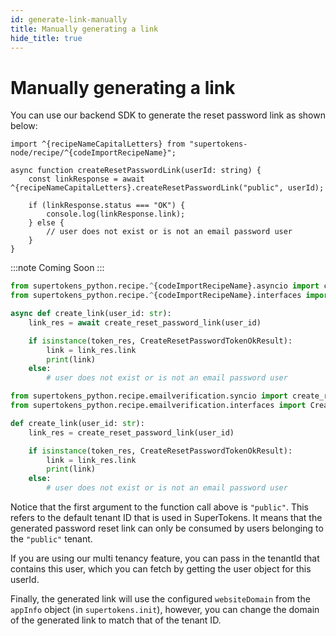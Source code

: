 ```yaml
---
id: generate-link-manually
title: Manually generating a link
hide_title: true
---
```


<!-- COPY DOCS -->
<!-- ./thirdpartyemailpassword/common-customizations/reset-password/generate-link-manually.mdx -->


# Manually generating a link

You can use our backend SDK to generate the reset password link as shown below:

<BackendSDKTabs>
<TabItem value="nodejs">

```tsx
import ^{recipeNameCapitalLetters} from "supertokens-node/recipe/^{codeImportRecipeName}";

async function createResetPasswordLink(userId: string) {
    const linkResponse = await ^{recipeNameCapitalLetters}.createResetPasswordLink("public", userId);

    if (linkResponse.status === "OK") {
        console.log(linkResponse.link);
    } else {
        // user does not exist or is not an email password user
    }
}
```

</TabItem>
<TabItem value="go">

:::note
Coming Soon
:::

</TabItem>
<TabItem value="python">

<PythonSyncAsyncSubTabs>
<TabItem value="asyncio">

```python
from supertokens_python.recipe.^{codeImportRecipeName}.asyncio import create_reset_password_link
from supertokens_python.recipe.^{codeImportRecipeName}.interfaces import CreateResetPasswordTokenOkResult

async def create_link(user_id: str):
    link_res = await create_reset_password_link(user_id)

    if isinstance(token_res, CreateResetPasswordTokenOkResult):
        link = link_res.link
        print(link)
    else:
        # user does not exist or is not an email password user
```
</TabItem>
<TabItem value="syncio">

```python
from supertokens_python.recipe.emailverification.syncio import create_reset_password_link
from supertokens_python.recipe.emailverification.interfaces import CreateResetPasswordTokenOkResult

def create_link(user_id: str):
    link_res = create_reset_password_link(user_id)

    if isinstance(token_res, CreateResetPasswordTokenOkResult):
        link = link_res.link
        print(link)
    else:
        # user does not exist or is not an email password user
```


</TabItem>
</PythonSyncAsyncSubTabs>

</TabItem>
</BackendSDKTabs>

<CustomAdmonition type="multi-tenancy">

Notice that the first argument to the function call above is `"public"`. This refers to the default tenant ID that is used in SuperTokens. It means that the generated password reset link can only be consumed by users belonging to the `"public"` tenant.

If you are using our multi tenancy feature, you can pass in the tenantId that contains this user, which you can fetch by getting the user object for this userId.

Finally, the generated link will use the configured `websiteDomain` from the `appInfo` object (in `supertokens.init`), however, you can change the domain of the generated link to match that of the tenant ID.

</CustomAdmonition>
